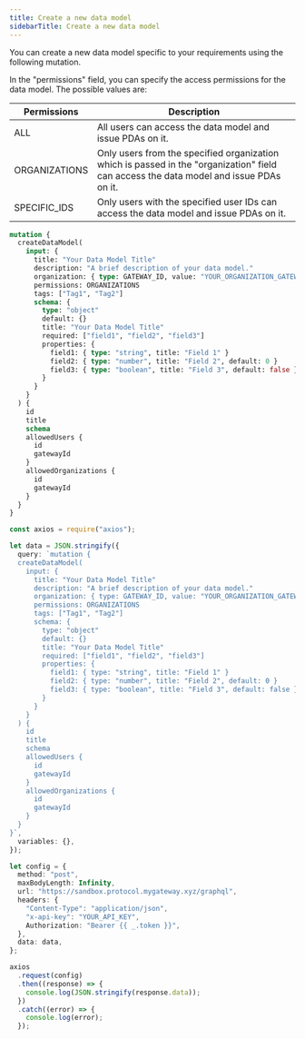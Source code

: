 ```yaml
---
title: Create a new data model
sidebarTitle: Create a new data model
---
```


You can create a new data model specific to your requirements using the following mutation.

In the "permissions" field, you can specify the access permissions for the data model. The possible values are:

| Permissions   | Description                                                                                                                            |
| ------------- | -------------------------------------------------------------------------------------------------------------------------------------- |
| ALL           | All users can access the data model and issue PDAs on it.                                                                              |
| ORGANIZATIONS | Only users from the specified organization which is passed in the "organization" field can access the data model and issue PDAs on it. |
| SPECIFIC_IDS  | Only users with the specified user IDs can access the data model and issue PDAs on it.                                                 |

```graphql
mutation {
  createDataModel(
    input: {
      title: "Your Data Model Title"
      description: "A brief description of your data model."
      organization: { type: GATEWAY_ID, value: "YOUR_ORGANIZATION_GATEWAY_ID" }
      permissions: ORGANIZATIONS
      tags: ["Tag1", "Tag2"]
      schema: {
        type: "object"
        default: {}
        title: "Your Data Model Title"
        required: ["field1", "field2", "field3"]
        properties: {
          field1: { type: "string", title: "Field 1" }
          field2: { type: "number", title: "Field 2", default: 0 }
          field3: { type: "boolean", title: "Field 3", default: false }
        }
      }
    }
  ) {
    id
    title
    schema
    allowedUsers {
      id
      gatewayId
    }
    allowedOrganizations {
      id
      gatewayId
    }
  }
}
```

<RequestExample>

```ts Node.js
const axios = require("axios");

let data = JSON.stringify({
  query: `mutation {
  createDataModel(
    input: {
      title: "Your Data Model Title"
      description: "A brief description of your data model."
      organization: { type: GATEWAY_ID, value: "YOUR_ORGANIZATION_GATEWAY_ID" }
      permissions: ORGANIZATIONS
      tags: ["Tag1", "Tag2"]
      schema: {
        type: "object"
        default: {}
        title: "Your Data Model Title"
        required: ["field1", "field2", "field3"]
        properties: {
          field1: { type: "string", title: "Field 1" }
          field2: { type: "number", title: "Field 2", default: 0 }
          field3: { type: "boolean", title: "Field 3", default: false }
        }
      }
    }
  ) {
    id
    title
    schema
    allowedUsers {
      id
      gatewayId
    }
    allowedOrganizations {
      id
      gatewayId
    }
  }
}`,
  variables: {},
});

let config = {
  method: "post",
  maxBodyLength: Infinity,
  url: "https://sandbox.protocol.mygateway.xyz/graphql",
  headers: {
    "Content-Type": "application/json",
    "x-api-key": "YOUR_API_KEY",
    Authorization: "Bearer {{ _.token }}",
  },
  data: data,
};

axios
  .request(config)
  .then((response) => {
    console.log(JSON.stringify(response.data));
  })
  .catch((error) => {
    console.log(error);
  });
```

</RequestExample>
